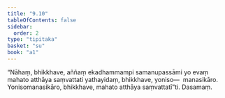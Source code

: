 ```yaml
---
title: "9.10"
tableOfContents: false
sidebar:
  order: 2
type: "tipitaka"
basket: "su"
book: "a1"
---
```



<DynamicBreadcrumb />

<Division number="91" book="a1" bookNo="15" page="15">

<Paragraph number="191" book="a1">
“Nāhaṃ, bhikkhave, aññaṃ ekadhammampi samanupassāmi yo evaṃ mahato atthāya saṃvattati yathayidaṃ, bhikkhave, yoniso—  manasikāro. Yonisomanasikāro, bhikkhave, mahato atthāya saṃvattatī”ti.

</Paragraph>
</Division>

<Paragraph number="192" type="center" book="a1">
Dasamaṃ.
</Paragraph>